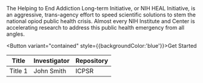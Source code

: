 
<div className={"w-1/3"} style={{padding: '1rem', backgroundColor: 'gray100'}}>
The Helping to End Addiction Long-term Initiative, or NIH HEAL Initiative, is an aggressive, trans-agency effort to
speed scientific solutions to stem the national opiod public health crisis. Almost every NIH Institute and Center
is accelerating research to address this public health emergency from all angles.
</div>

<Button variant="contained" style={{backgroundColor:'blue'}}>Get Started</Button>

| Title | Investigator | Repository |
| --- | ----------- | -----------|
| Title 1 | John Smith | ICPSR |


<SampleBar />
